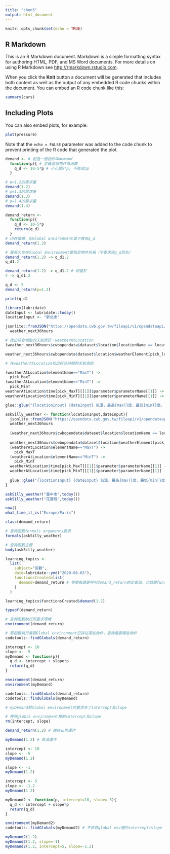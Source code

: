 ```yaml
---
title: "chen5"
output: html_document
---
```


```r
knitr::opts_chunk$set(echo = TRUE)
```

## R Markdown

This is an R Markdown document. Markdown is a simple formatting syntax for authoring HTML, PDF, and MS Word documents. For more details on using R Markdown see <http://rmarkdown.rstudio.com>.

When you click the **Knit** button a document will be generated that includes both content as well as the output of any embedded R code chunks within the document. You can embed an R code chunk like this:

```r
summary(cars)
```

## Including Plots

You can also embed plots, for example:

```r
plot(pressure)
```

Note that the `echo = FALSE` parameter was added to the code chunk to prevent printing of the R code that generated the plot.

```r
demand <- # 創造一個物件叫demand
  function(p){ # 定義這個物件為函數
    q_d <- 10-5*p # 小心是5*p, 不能寫5p
  }
```
```r
# p=1.2的需求量
demand(1.2) 
# p=1.3的需求量
demand(1.3)
# p=1.4的需求量
demand(1.4)
```
```r
demand_return <- 
  function(p){
    q_d <- 10-5*p
    return(q_d)
  }
# 印在螢幕，但Global Environment並不會有q_d
demand_return(1.2)
```
```r
# 要長久存在Global Environment要指定物件名稱（不要求與q_d同名）
demand_return(1.2) -> q_d1.2
q_d1.2
```
```r
demand_return(1.2) -> q_d1.2 # 相當於
4 -> q_d1.2
```
```r
q_d <- 5
demand_return(p=1.2)

print(q_d)
```
```r
library(lubridate)
dateInput <- lubridate::today()
locationInput <- "新北市"
```
```r
jsonlite::fromJSON("https://opendata.cwb.gov.tw/fileapi/v1/opendataapi/F-C0032-001?Authorization=rdec-key-123-45678-011121314&format=JSON") ->
  weather_next36hours
```
```r
# 找出符合地點的天氣資訊：weatherAtLocation
(weather_next36hours$cwbopendata$dataset$location$locationName == locationInput) -> pick_location # 可挑出locationInput的「要/不要」向量

weather_next36hours$cwbopendata$dataset$location$weatherElement[pick_location][[1]] -> weatherAtLocation

# 在weatherAtLocation找出符合時間的天氣資訊

(weatherAtLocation$elementName=="MaxT") ->
  pick_MaxT
(weatherAtLocation$elementName=="MinT") ->
  pick_MinT
weatherAtLocation$time[pick_MaxT][[1]]$parameter$parameterName[[1]] -> maxT
weatherAtLocation$time[pick_MinT][[1]]$parameter$parameterName[[1]] -> minT

glue::glue("{locationInput} {dateInput} 氣溫，最高{maxT}度，最低{minT}度。")
```
```r
askSilly_weather <- function(locationInput,dateInput){
  jsonlite::fromJSON("https://opendata.cwb.gov.tw/fileapi/v1/opendataapi/F-C0032-001?Authorization=rdec-key-123-45678-011121314&format=JSON") ->
  weather_next36hours
  
  (weather_next36hours$cwbopendata$dataset$location$locationName == locationInput) -> pick_location
  
  weather_next36hours$cwbopendata$dataset$location$weatherElement[pick_location][[1]] -> weatherAtLocation
  (weatherAtLocation$elementName=="MaxT") ->
    pick_MaxT
  (weatherAtLocation$elementName=="MinT") ->
    pick_MinT
  weatherAtLocation$time[pick_MaxT][[1]]$parameter$parameterName[[1]] -> maxT
  weatherAtLocation$time[pick_MinT][[1]]$parameter$parameterName[[1]] -> minT
  
  glue::glue("{locationInput} {dateInput} 氣溫，最高{maxT}度，最低{minT}度。")
}
```
```r
askSilly_weather("臺中市",today())
askSilly_weather("花蓮縣",today())
```
```r
now()
what_time_it_is("Europe/Paris")
```
```r
class(demand_return)
```
```r
# 查詢函數formals arguments要求
formals(askSilly_weather)
```
```r
# 查詢函數主體
body(askSilly_weather)
```
```r
learning_topics <- 
  list(
    subject="函數",
    date=lubridate::ymd("2020-06-03"),
    functionsCreated=list(
      demand=demand_return # 等號右邊是呼叫demand_return的定義值，也就是function(...){...}值定義本身。
    )
  )
```
```r
learning_topics$functionsCreated$demand(1.2)
```
```r
typeof(demand_return)
```
```r
# 查詢函數執行所要求環境
environment(demand_return)
```
```r
# 若函數執行需要Global environment已存在某些物件，查詢需要哪些物件
codetools::findGlobals(demand_return)
```
```r
intercept <- 10
slope <- -5
myDemand <- function(p){
  q_d <- intercept + slope*p
  return(q_d)
}
```
```r
environment(demand_return)
environment(myDemand)
```
```r
codetools::findGlobals(demand_return)
codetools::findGlobals(myDemand) 

# myDemand對Global environment的要求多了intercept及slope
```
```r
# 移除global environment裡的intercept及slope
rm(intercept, slope)
```
```r
demand_return(1.2) # 維持正常運作
```

```r
myDemand(1.2) # 無法運作
```
```r
intercept <- 10
slope <- -5
myDemand(1.2)
```
```r
slope <- -1
myDemand(1.2)
```
```r
intercept <- 5
slope <- -1.2
myDemand(1.2)
```
```r
myDemand2 <- function(p, intercept=10, slope=-5){
  q_d <- intercept + slope*p
  return(q_d)
}
```
```r
environment(myDemand2)
codetools::findGlobals(myDemand2) # 不依靠global env裡的intercept/slope
```
```r
myDemand2(1.2)
myDemand2(1.2, slope=-1)
myDemand2(1.2, intercept=5, slope=-1.2)
```

